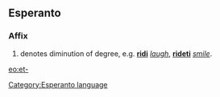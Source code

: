 ==Esperanto==
===Affix===
# denotes diminution of degree, e.g. '''[[ridi]]''' ''[[laugh]]'', '''[[rideti]]''' ''[[smile]]''.

[[eo:et-]]
[[Category:Esperanto language]]
{{Universala Vortaro}}